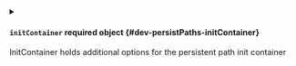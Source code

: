 

<PartialPath />


<PartialVolumePath />


<PartialReadOnly />


<PartialSkipPopulate />



<details className="config-field" data-expandable="true">
<summary>

#### `initContainer` <span class="config-field-required" data-required="false">required</span> <span class="config-field-type">object</span> <span class="config-field-default"></span> <span class="config-field-enum"></span> {#dev-persistPaths-initContainer}

InitContainer holds additional options for the persistent path init container

</summary>

<PartialInitContainer />


</details>
